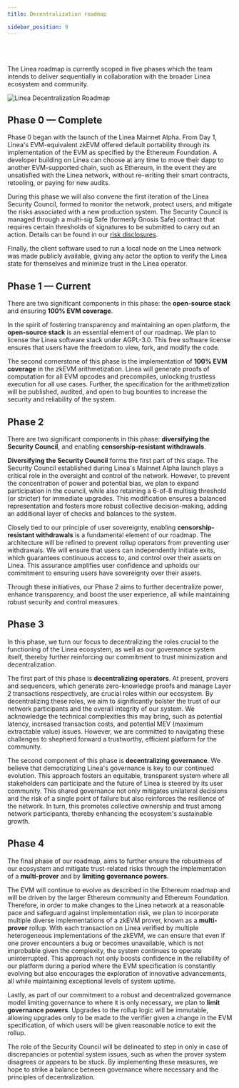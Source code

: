 ```yaml
---
title: Decentralization roadmap

sidebar_position: 9
---
```



<div className="img-large">
  <LineaLaunchRoadmap />
</div>

<br />
<br />

The Linea roadmap is currently scoped in five phases which the team intends to deliver sequentially in collaboration with
the broader Linea ecosystem and community.

<div class="center-container">
  <div class="img-large">
    <img
      src="/img/article_images/Decentralization_roadmap/Linea_decentralization_roadmap.png"
      alt="Linea Decentralization Roadmap"
    />
  </div>
</div>

## Phase 0 — Complete

Phase 0 began with the launch of the Linea Mainnet Alpha. From Day 1, Linea's EVM-equivalent zkEVM offered default portability through its implementation of the EVM as specified by the Ethereum Foundation. A developer building on Linea can choose at any time to move their dapp to another EVM-supported chain, such as Ethereum, in the event they are unsatisfied with the Linea network, without re-writing their smart contracts, retooling, or paying for new audits.

During this phase we will also convene the first iteration of the Linea Security Council, formed to monitor the network, protect users, and mitigate the risks associated with a new production system. The Security Council is managed through a multi-sig Safe (formerly Gnosis Safe) contract that requires certain thresholds of signatures to be submitted to carry out an action. Details can be found in our [risk disclosures](risk-disclosures/index).

Finally, the client software used to run a local node on the Linea network was made publicly available, giving any actor the option to verify the Linea state for themselves and minimize trust in the Linea operator.

## Phase 1 — Current

There are two significant components in this phase: the **open-source stack** and ensuring **100% EVM coverage**.

In the spirit of fostering transparency and maintaining an open platform, the **open-source stack** is an essential element of our roadmap. We plan to license the Linea software stack under AGPL-3.0. This free software license ensures that users have the freedom to view, fork, and modify the code.

The second cornerstone of this phase is the implementation of **100% EVM coverage** in the zkEVM arithmetization. Linea will generate proofs of computation for all EVM opcodes and precompiles, unlocking trustless execution for all use cases. Further, the specification for the arithmetization will be published, audited, and open to bug bounties to increase the security and reliability of the system.

## Phase 2

There are two significant components in this phase: **diversifying the Security Council**, and enabling **censorship-resistant withdrawals**.

**Diversifying the Security Council** forms the first part of this stage. The Security Council established during Linea's Mainnet Alpha launch plays a critical role in the oversight and control of the network. However, to prevent the concentration of power and potential bias, we plan to expand participation in the council, while also retaining a 6-of-8 multisig threshold (or stricter) for immediate upgrades. This modification ensures a balanced representation and fosters more robust collective decision-making, adding an additional layer of checks and balances to the system.

Closely tied to our principle of user sovereignty, enabling **censorship-resistant withdrawals** is a fundamental element of our roadmap. The architecture will be refined to prevent rollup operators from preventing user withdrawals. We will ensure that users can independently initiate exits, which guarantees continuous access to, and control over their assets on Linea. This assurance amplifies user confidence and upholds our commitment to ensuring users have sovereignty over their assets.

Through these initiatives, our Phase 2 aims to further decentralize power, enhance transparency, and boost the user experience, all while maintaining robust security and control measures.

## Phase 3

In this phase, we turn our focus to decentralizing the roles crucial to the functioning of the Linea ecosystem, as well as our governance system itself, thereby further reinforcing our commitment to trust minimization and decentralization.

The first part of this phase is **decentralizing operators**. At present, provers and sequencers, which generate zero-knowledge proofs and manage Layer 2 transactions respectively, are crucial roles within our ecosystem. By decentralizing these roles, we aim to significantly bolster the trust of our network participants and the overall integrity of our system. We acknowledge the technical complexities this may bring, such as potential latency, increased transaction costs, and potential MEV (maximum extractable value) issues. However, we are committed to navigating these challenges to shepherd forward a trustworthy, efficient platform for the community.

The second component of this phase is **decentralizing governance**. We believe that democratizing Linea's governance is key to our continued evolution. This approach fosters an equitable, transparent system where all stakeholders can participate and the future of Linea is steered by its user community. This shared governance not only mitigates unilateral decisions and the risk of a single point of failure but also reinforces the resilience of the network. In turn, this promotes collective ownership and trust among network participants, thereby enhancing the ecosystem's sustainable growth.

## Phase 4

The final phase of our roadmap, aims to further ensure the robustness of our ecosystem and mitigate trust-related risks through the implementation of a **multi-prover** and by **limiting governance powers**.

The EVM will continue to evolve as described in the Ethereum roadmap and will be driven by the larger Ethereum community and Ethereum Foundation. Therefore, in order to make changes to the Linea network at a reasonable pace and safeguard against implementation risk, we plan to incorporate multiple diverse implementations of a zkEVM prover, known as a **multi-prover** rollup. With each transaction on Linea verified by multiple heterogeneous implementations of the zkEVM, we can ensure that even if one prover encounters a bug or becomes unavailable, which is not improbable given the complexity, the system continues to operate uninterrupted. This approach not only boosts confidence in the reliability of our platform during a period where the EVM specification is constantly evolving but also encourages the exploration of innovative advancements, all while maintaining exceptional levels of system uptime.

Lastly, as part of our commitment to a robust and decentralized governance model limiting governance to where it is only necessary, we plan to **limit governance powers**. Upgrades to the rollup logic will be immutable, allowing upgrades only to be made to the verifier given a change in the EVM specification, of which users will be given reasonable notice to exit the rollup.

The role of the Security Council will be delineated to step in only in case of discrepancies or potential system issues, such as when the prover system disagrees or appears to be stuck. By implementing these measures, we hope to strike a balance between governance where necessary and the principles of decentralization.

